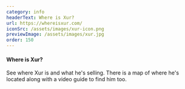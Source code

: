 ```yaml
---
category: info
headerText: Where is Xur?
url: https://whereisxur.com/
iconSrc: /assets/images/xur-icon.png
previewImage: /assets/images/xur.jpg
order: 150
---
```


#### Where is Xur?

See where Xur is and what he's selling.
There is a map of where he's located along with a video guide to find him too.
